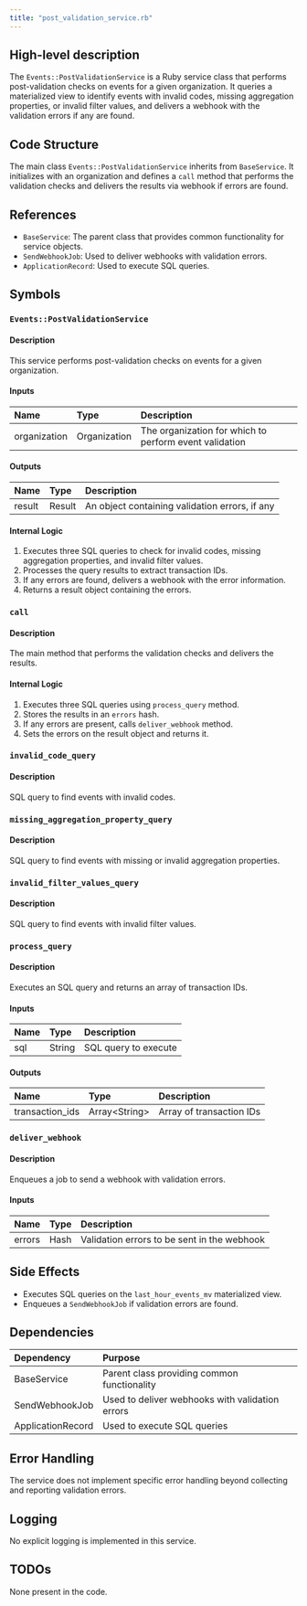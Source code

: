 ```yaml
---
title: "post_validation_service.rb"
---
```


## High-level description
The `Events::PostValidationService` is a Ruby service class that performs post-validation checks on events for a given organization. It queries a materialized view to identify events with invalid codes, missing aggregation properties, or invalid filter values, and delivers a webhook with the validation errors if any are found.

## Code Structure
The main class `Events::PostValidationService` inherits from `BaseService`. It initializes with an organization and defines a `call` method that performs the validation checks and delivers the results via webhook if errors are found.

## References
- `BaseService`: The parent class that provides common functionality for service objects.
- `SendWebhookJob`: Used to deliver webhooks with validation errors.
- `ApplicationRecord`: Used to execute SQL queries.

## Symbols

### `Events::PostValidationService`
#### Description
This service performs post-validation checks on events for a given organization.

#### Inputs
| Name | Type | Description |
|:-----|:-----|:------------|
| organization | Organization | The organization for which to perform event validation |

#### Outputs
| Name | Type | Description |
|:-----|:-----|:------------|
| result | Result | An object containing validation errors, if any |

#### Internal Logic
1. Executes three SQL queries to check for invalid codes, missing aggregation properties, and invalid filter values.
2. Processes the query results to extract transaction IDs.
3. If any errors are found, delivers a webhook with the error information.
4. Returns a result object containing the errors.

### `call`
#### Description
The main method that performs the validation checks and delivers the results.

#### Internal Logic
1. Executes three SQL queries using `process_query` method.
2. Stores the results in an `errors` hash.
3. If any errors are present, calls `deliver_webhook` method.
4. Sets the errors on the result object and returns it.

### `invalid_code_query`
#### Description
SQL query to find events with invalid codes.

### `missing_aggregation_property_query`
#### Description
SQL query to find events with missing or invalid aggregation properties.

### `invalid_filter_values_query`
#### Description
SQL query to find events with invalid filter values.

### `process_query`
#### Description
Executes an SQL query and returns an array of transaction IDs.

#### Inputs
| Name | Type | Description |
|:-----|:-----|:------------|
| sql | String | SQL query to execute |

#### Outputs
| Name | Type | Description |
|:-----|:-----|:------------|
| transaction_ids | Array&lt;String&gt; | Array of transaction IDs |

### `deliver_webhook`
#### Description
Enqueues a job to send a webhook with validation errors.

#### Inputs
| Name | Type | Description |
|:-----|:-----|:------------|
| errors | Hash | Validation errors to be sent in the webhook |

## Side Effects
- Executes SQL queries on the `last_hour_events_mv` materialized view.
- Enqueues a `SendWebhookJob` if validation errors are found.

## Dependencies
| Dependency | Purpose |
|:-----------|:--------|
| BaseService | Parent class providing common functionality |
| SendWebhookJob | Used to deliver webhooks with validation errors |
| ApplicationRecord | Used to execute SQL queries |

## Error Handling
The service does not implement specific error handling beyond collecting and reporting validation errors.

## Logging
No explicit logging is implemented in this service.

## TODOs
None present in the code.